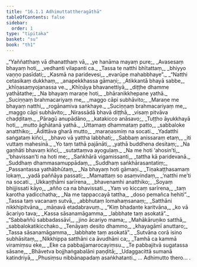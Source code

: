 ```yaml
---
title: "16.1.1 Adhimuttattheragāthā"
tableOfContents: false
sidebar:
  order: 1
type: "tipitaka"
basket: "su"
book: "th1"
---
```



<DynamicBreadcrumb />

<Division number="705" book="th1">

<Paragraph number="1041" type="verses" book="th1">
_“Yaññatthaṃ vā dhanatthaṃ vā,_  
_ye hanāma mayaṃ pure;_  
_Avasesaṃ bhayaṃ hoti,_  
_vedhanti vilapanti ca._  

</Paragraph>

</Division>
<Division number="706" book="th1">

<Paragraph number="1042" type="verses" book="th1">
_Tassa te natthi bhītattaṃ,_  
_bhiyyo vaṇṇo pasīdati;_  
_Kasmā na paridevesi,_  
_evarūpe mahabbhaye”._  

</Paragraph>

</Division>
<Division number="707" book="th1">

<Paragraph number="1043" type="verses" book="th1">
_“Natthi cetasikaṃ dukkhaṃ,_  
_anapekkhassa gāmaṇi;_  
_Atikkantā bhayā sabbe,_  
_khīṇasaṃyojanassa ve._  

</Paragraph>

</Division>
<Division number="708" book="th1">

<Paragraph number="1044" type="verses" book="th1">
_Khīṇāya bhavanettiyā,_  
_diṭṭhe dhamme yathātathe;_  
_Na bhayaṃ maraṇe hoti,_  
_bhāranikkhepane yathā._  

</Paragraph>

</Division>
<Division number="709" book="th1">

<Paragraph number="1045" type="verses" book="th1">
_Suciṇṇaṃ brahmacariyaṃ me,_  
_maggo cāpi subhāvito;_  
_Maraṇe me bhayaṃ natthi,_  
_rogānamiva saṅkhaye._  

</Paragraph>

</Division>
<Division number="710" book="th1">

<Paragraph number="1046" type="verses" book="th1">
_Suciṇṇaṃ brahmacariyaṃ me,_  
_maggo cāpi subhāvito;_  
_Nirassādā bhavā diṭṭhā,_  
_visaṃ pitvāva chaḍḍitaṃ._  

</Paragraph>

</Division>
<Division number="711" book="th1">

<Paragraph number="1047" type="verses" book="th1">
_Pāragū anupādāno,_  
_katakicco anāsavo;_  
_Tuṭṭho āyukkhayā hoti,_  
_mutto āghātanā yathā._  

</Paragraph>

</Division>
<Division number="712" book="th1">

<Paragraph number="1048" type="verses" book="th1">
_Uttamaṃ dhammataṃ patto,_  
_sabbaloke anatthiko;_  
_Ādittāva gharā mutto,_  
_maraṇasmiṃ na socati._  

</Paragraph>

</Division>
<Division number="713" book="th1">

<Paragraph number="1049" type="verses" book="th1">
_Yadatthi saṅgataṃ kiñci,_  
_bhavo vā yattha labbhati;_  
_Sabbaṃ anissaraṃ etaṃ,_  
_iti vuttaṃ mahesinā._  

</Paragraph>

</Division>
<Division number="714" book="th1">

<Paragraph number="1050" type="verses" book="th1">
_Yo taṃ tathā pajānāti,_  
_yathā buddhena desitaṃ;_  
_Na gaṇhāti bhavaṃ kiñci,_  
_sutattaṃva ayoguḷaṃ._  

</Paragraph>

</Division>
<Division number="715" book="th1">

<Paragraph number="1051" type="verses" book="th1">
_Na me hoti ‘ahosin’ti,_  
_‘bhavissan’ti na hoti me;_  
_Saṅkhārā vigamissanti,_  
_tattha kā paridevanā._  

</Paragraph>

</Division>
<Division number="716" book="th1">

<Paragraph number="1052" type="verses" book="th1">
_Suddhaṃ dhammasamuppādaṃ,_  
_Suddhaṃ saṅkhārasantatiṃ;_  
_Passantassa yathābhūtaṃ,_  
_Na bhayaṃ hoti gāmaṇi._  

</Paragraph>

</Division>
<Division number="717" book="th1">

<Paragraph number="1053" type="verses" book="th1">
_Tiṇakaṭṭhasamaṃ lokaṃ,_  
_yadā paññāya passati;_  
_Mamattaṃ so asaṃvindaṃ,_  
_‘natthi me’ti na socati._  

</Paragraph>

</Division>
<Division number="718" book="th1">

<Paragraph number="1054" type="verses" book="th1">
_Ukkaṇṭhāmi sarīrena,_  
_bhavenamhi anatthiko;_  
_Soyaṃ bhijjissati kāyo,_  
_añño ca na bhavissati._  

</Paragraph>

</Division>
<Division number="719" book="th1">

<Paragraph number="1055" type="verses" book="th1">
_Yaṃ vo kiccaṃ sarīrena,_  
_taṃ karotha yadicchatha;_  
_Na me tappaccayā tattha,_  
_doso pemañca hehiti”._  

</Paragraph>

</Division>
<Division number="720" book="th1">

<Paragraph number="1056" type="verses" book="th1">
_Tassa taṃ vacanaṃ sutvā,_  
_abbhutaṃ lomahaṃsanaṃ;_  
_Satthāni nikkhipitvāna,_  
_māṇavā etadabravuṃ._  

</Paragraph>

</Division>
<Division number="721" book="th1">

<Paragraph number="1057" type="verses" book="th1">
_“Kiṃ bhadante karitvāna,_  
_ko vā ācariyo tava;_  
_Kassa sāsanamāgamma,_  
_labbhate taṃ asokatā”._  

</Paragraph>

</Division>
<Division number="722" book="th1">

<Paragraph number="1058" type="verses" book="th1">
_“Sabbaññū sabbadassāvī,_  
_jino ācariyo mama;_  
_Mahākāruṇiko satthā,_  
_sabbalokatikicchako._  

</Paragraph>

</Division>
<Division number="723" book="th1">

<Paragraph number="1059" type="verses" book="th1">
_Tenāyaṃ desito dhammo,_  
_khayagāmī anuttaro;_  
_Tassa sāsanamāgamma,_  
_labbhate taṃ asokatā”._  

</Paragraph>

</Division>
<Division number="724" book="th1">

<Paragraph number="1060" type="verses" book="th1">
_Sutvāna corā isino subhāsitaṃ,_  
_Nikkhippa satthāni ca āvudhāni ca;_  
_Tamhā ca kammā viramiṃsu eke,_  
_Eke ca pabbajjamarocayiṃsu._  

</Paragraph>

</Division>
<Division number="725" book="th1">

<Paragraph number="1061" type="verses" book="th1">
_Te pabbajitvā sugatassa sāsane,_  
_Bhāvetva bojjhaṅgabalāni paṇḍitā;_  
_Udaggacittā sumanā katindriyā,_  
_Phusiṃsu nibbānapadaṃ asaṅkhatanti._  


</Paragraph>
</Division>

<Paragraph number="1062" type="center" book="th1">
… Adhimutto thero… .
</Paragraph>